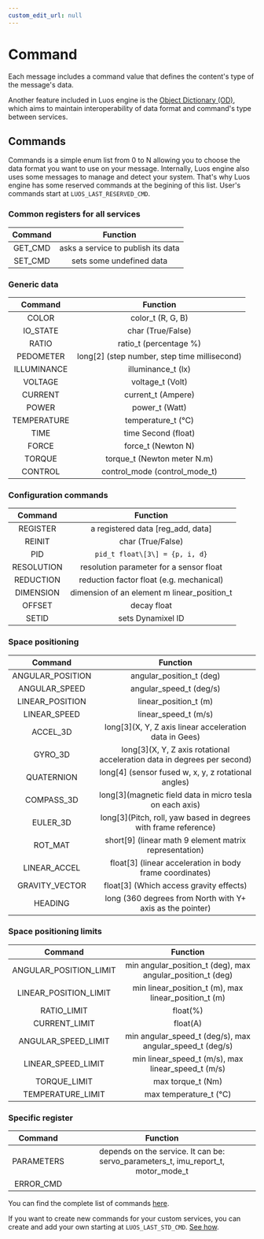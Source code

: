 ```yaml
---
custom_edit_url: null
---
```



# Command

Each message includes a command value that defines the content's type of the message's data.

Another feature included in Luos engine is the [Object Dictionary (OD)](./object-dictionary), which aims to maintain interoperability of data format and command's type between <Tooltip def={useDocusaurusContext().siteConfig.customFields.service_def}>services</Tooltip>.

## Commands

Commands is a simple enum list from 0 to N allowing you to choose the data format you want to use on your message.
Internally, Luos engine also uses some messages to manage and detect your system. That's why Luos engine has some reserved commands at the begining of this list.
User's commands start at `LUOS_LAST_RESERVED_CMD`.

### Common registers for all services

| Command |              Function              |
| :-----: | :--------------------------------: |
| GET_CMD | asks a service to publish its data |
| SET_CMD |      sets some undefined data      |

### Generic data

|   Command   |                    Function                    |
| :---------: | :--------------------------------------------: |
|    COLOR    |               color_t (R, G, B)                |
|  IO_STATE   |               char (True/False)                |
|    RATIO    |             ratio_t (percentage %)             |
|  PEDOMETER  | long\[2\] (step number, step time millisecond) |
| ILLUMINANCE |               illuminance_t (lx)               |
|   VOLTAGE   |                voltage_t (Volt)                |
|   CURRENT   |               current_t (Ampere)               |
|    POWER    |                 power_t (Watt)                 |
| TEMPERATURE |               temperature_t (°C)               |
|    TIME     |              time Second (float)               |
|    FORCE    |               force_t (Newton N)               |
|   TORQUE    |          torque_t (Newton meter N.m)           |
|   CONTROL   |         control_mode (control_mode_t)          |

### Configuration commands

|  Command   |                  Function                   |
| :--------: | :-----------------------------------------: |
|  REGISTER  |     a registered data \[reg_add, data\]     |
|   REINIT   |              char (True/False)              |
|    PID     |       `pid_t float\[3\] = {p, i, d}`        |
| RESOLUTION |   resolution parameter for a sensor float   |
| REDUCTION  |  reduction factor float (e.g. mechanical)   |
| DIMENSION  | dimension of an element m linear_position_t |
|   OFFSET   |                 decay float                 |
|   SETID    |              sets Dynamixel ID              |

### Space positioning

|     Command      |                                  Function                                  |
| :--------------: | :------------------------------------------------------------------------: |
| ANGULAR_POSITION |                          angular_position_t (deg)                          |
|  ANGULAR_SPEED   |                          angular_speed_t (deg/s)                           |
| LINEAR_POSITION  |                           linear_position_t (m)                            |
|   LINEAR_SPEED   |                            linear_speed_t (m/s)                            |
|     ACCEL_3D     |          long\[3\](X, Y, Z axis linear acceleration data in Gees)          |
|     GYRO_3D      | long\[3\](X, Y, Z axis rotational acceleration data in degrees per second) |
|    QUATERNION    |           long\[4\] (sensor fused w, x, y, z rotational angles)            |
|    COMPASS_3D    |         long\[3\](magnetic field data in micro tesla on each axis)         |
|     EULER_3D     |     long\[3\](Pitch, roll, yaw based in degrees with frame reference)      |
|     ROT_MAT      |          short\[9\] (linear math 9 element matrix representation)          |
|   LINEAR_ACCEL   |         float\[3\] (linear acceleration in body frame coordinates)         |
|  GRAVITY_VECTOR  |                 float\[3\] (Which access gravity effects)                  |
|     HEADING      |         long (360 degrees from North with Y+ axis as the pointer)          |

### Space positioning limits

|        Command         |                          Function                          |
| :--------------------: | :--------------------------------------------------------: |
| ANGULAR_POSITION_LIMIT | min angular_position_t (deg), max angular_position_t (deg) |
| LINEAR_POSITION_LIMIT  |    min linear_position_t (m), max linear_position_t (m)    |
|      RATIO_LIMIT       |                          float(%)                          |
|     CURRENT_LIMIT      |                          float(A)                          |
|  ANGULAR_SPEED_LIMIT   |  min angular_speed_t (deg/s), max angular_speed_t (deg/s)  |
|   LINEAR_SPEED_LIMIT   |     min linear_speed_t (m/s), max linear_speed_t (m/s)     |
|      TORQUE_LIMIT      |                     max torque_t (Nm)                      |
|   TEMPERATURE_LIMIT    |                   max temperature_t (°C)                   |

### Specific register

|  Command   |                                     Function                                      |
| :--------: | :-------------------------------------------------------------------------------: |
| PARAMETERS | depends on the service. It can be: servo_parameters_t, imu_report_t, motor_mode_t |
| ERROR_CMD  |                                                                                   |

You can find the complete list of commands <a href="https://github.com/Luos-io/luos_engine/blob/main/engine/core/inc/luos_list.h" target= "_blank" rel="external nofollow">here<IconExternalLink width="10"></IconExternalLink></a>.

If you want to create new commands for your custom services, you can create and add your own starting at `LUOS_LAST_STD_CMD`. [See how](/tutorials).
